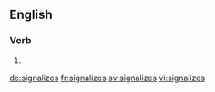 
==English==

===Verb===
{{head|en}}

# {{en-third-person singular of|signalize}}

[[de:signalizes]]
[[fr:signalizes]]
[[sv:signalizes]]
[[vi:signalizes]]